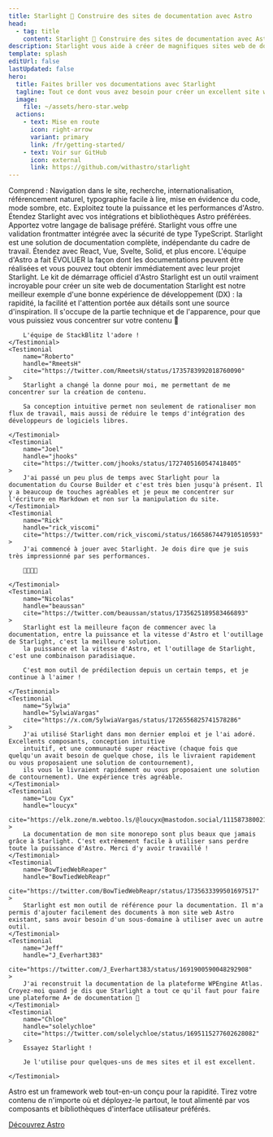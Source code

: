 ```yaml
---
title: Starlight 🌟 Construire des sites de documentation avec Astro
head:
  - tag: title
    content: Starlight 🌟 Construire des sites de documentation avec Astro
description: Starlight vous aide à créer de magnifiques sites web de documentation très performants avec Astro.
template: splash
editUrl: false
lastUpdated: false
hero:
  title: Faites briller vos documentations avec Starlight
  tagline: Tout ce dont vous avez besoin pour créer un excellent site web de documentation. Rapide, accessible et facile à utiliser.
  image:
    file: ~/assets/hero-star.webp
  actions:
    - text: Mise en route
      icon: right-arrow
      variant: primary
      link: /fr/getting-started/
    - text: Voir sur GitHub
      icon: external
      link: https://github.com/withastro/starlight
---
```



<CardGrid stagger>
	<Card title="Une documentation qui enchante" icon="open-book">
		Comprend : Navigation dans le site, recherche, internationalisation,
		référencement naturel, typographie facile à lire, mise en évidence du code,
		mode sombre, etc.
	</Card>
	<Card title="Propulsé par Astro" icon="rocket">
		Exploitez toute la puissance et les performances d'Astro. Étendez Starlight
		avec vos intégrations et bibliothèques Astro préférées.
	</Card>
	<Card title="Markdown, Markdoc, et MDX" icon="document">
		Apportez votre langage de balisage préféré. Starlight vous offre une
		validation frontmatter intégrée avec la sécurité de type TypeScript.
	</Card>
	<Card	title="Apportez vos propres composants d'interface utilisateur" icon="puzzle">
		Starlight est une solution de documentation complète, indépendante du cadre
		de travail. Étendez avec React, Vue, Svelte, Solid, et plus encore.
	</Card>
</CardGrid>

<TestimonialGrid title="What people are saying">
	<Testimonial
		name="Rachel"
		handle="rachelnabors"
		cite="https://twitter.com/astrodotbuild/status/1724934718745915558"
	>
		L'équipe d'Astro a fait ÉVOLUER la façon dont les documentations peuvent être réalisées et vous pouvez tout obtenir immédiatement avec leur projet Starlight.
	</Testimonial>
	<Testimonial
		name="Flavio"
		handle="flaviocopes"
		cite="https://twitter.com/flaviocopes/status/1738237658717905108"
	>
		Le kit de démarrage officiel d'Astro Starlight est un outil vraiment incroyable pour créer un site web de documentation
	</Testimonial>
	<Testimonial
		name="Tomek"
		handle="sulco"
		cite="https://twitter.com/sulco/status/1735610348730802342"
	>
		Starlight est notre meilleur exemple d'une bonne expérience de développement (DX) : la rapidité, la facilité et l'attention portée aux détails sont une source d'inspiration.
		Il s'occupe de la partie technique et de l'apparence,
		pour que vous puissiez vous concentrer sur votre contenu 👏

		L'équipe de StackBlitz l'adore !
	</Testimonial>
	<Testimonial
		name="Roberto"
		handle="RmeetsH"
		cite="https://twitter.com/RmeetsH/status/1735783992018760090"
	>
		Starlight a changé la donne pour moi, me permettant de me concentrer sur la création de contenu.

		Sa conception intuitive permet non seulement de rationaliser mon flux de travail, mais aussi de réduire le temps d'intégration des développeurs de logiciels libres.

	</Testimonial>
	<Testimonial
		name="Joel"
		handle="jhooks"
		cite="https://twitter.com/jhooks/status/1727405160547418405"
	>
		J'ai passé un peu plus de temps avec Starlight pour la documentation du Course Builder et c'est très bien jusqu'à présent. Il y a beaucoup de touches agréables et je peux me concentrer sur l'écriture en Markdown et non sur la manipulation du site.
	</Testimonial>
	<Testimonial
		name="Rick"
		handle="rick_viscomi"
		cite="https://twitter.com/rick_viscomi/status/1665867447910510593"
	>
		J'ai commencé à jouer avec Starlight. Je dois dire que je suis très impressionné par ses performances.

		💯💯💯💯

	</Testimonial>
	<Testimonial
		name="Nicolas"
		handle="beaussan"
		cite="https://twitter.com/beaussan/status/1735625189583466893"
	>
		Starlight est la meilleure façon de commencer avec la documentation, entre la puissance et la vitesse d'Astro et l'outillage de Starlight, c'est la meilleure solution.
		la puissance et la vitesse d'Astro, et l'outillage de Starlight, c'est une combinaison paradisiaque.

		C'est mon outil de prédilection depuis un certain temps, et je continue à l'aimer !

	</Testimonial>
	<Testimonial
		name="Sylwia"
		handle="SylwiaVargas"
		cite="https://x.com/SylwiaVargas/status/1726556825741578286"
	>
		J'ai utilisé Starlight dans mon dernier emploi et je l'ai adoré. Excellents composants, conception intuitive
		intuitif, et une communauté super réactive (chaque fois que quelqu'un avait besoin de quelque chose, ils le livraient rapidement ou vous proposaient une solution de contournement),
		ils vous le livraient rapidement ou vous proposaient une solution de contournement). Une expérience très agréable.
	</Testimonial>
	<Testimonial
		name="Lou Cyx"
		handle="loucyx"
		cite="https://elk.zone/m.webtoo.ls/@loucyx@mastodon.social/111587380021362284"
	>
		La documentation de mon site monorepo sont plus beaux que jamais grâce à Starlight. C'est extrêmement facile à utiliser sans perdre toute la puissance d'Astro. Merci d'y avoir travaillé !
	</Testimonial>
	<Testimonial
		name="BowTiedWebReaper"
		handle="BowTiedWebReapr"
		cite="https://twitter.com/BowTiedWebReapr/status/1735633399501697517"
	>
		Starlight est mon outil de référence pour la documentation. Il m'a permis d'ajouter facilement des documents à mon site web Astro existant, sans avoir besoin d'un sous-domaine à utiliser avec un autre outil.
	</Testimonial>
	<Testimonial
		name="Jeff"
		handle="J_Everhart383"
		cite="https://twitter.com/J_Everhart383/status/1691900590048292908"
	>
		J'ai reconstruit la documentation de la plateforme WPEngine Atlas. Croyez-moi quand je dis que Starlight a tout ce qu'il faut pour faire une plateforme A+ de documentation 🙌
	</Testimonial>
	<Testimonial
		name="Chloe"
		handle="solelychloe"
		cite="https://twitter.com/solelychloe/status/1695115277602628082"
	>
		Essayez Starlight !

		Je l'utilise pour quelques-uns de mes sites et il est excellent.

	</Testimonial>
</TestimonialGrid>

<AboutAstro title="Proposé par">
	Astro est un framework web tout-en-un conçu pour la rapidité.
	Tirez votre contenu de n'importe où et déployez-le partout, le tout alimenté par vos composants et bibliothèques d'interface utilisateur préférés.

   [Découvrez Astro](https://astro.build/)

</AboutAstro>
